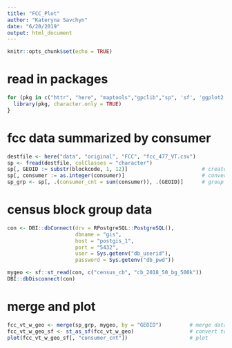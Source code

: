 ```yaml
---
title: "FCC_Plot"
author: "Kateryna Savchyn"
date: "6/20/2019"
output: html_document
---
```


```r
knitr::opts_chunk$set(echo = TRUE)
```

# read in packages
```r
for (pkg in c("httr", "here", "maptools","gpclib","sp", 'sf', 'ggplot2', 'ggmap', 'osmdata', 'tidyverse', 'tigris', 'acs', 'data.table')) {
  library(pkg, character.only = TRUE)
}
```

# fcc data summarized by consumer
```r
destfile <- here("data", "original", "FCC", "fcc_477_VT.csv")
sp <- fread(destfile, colClasses = "character")
sp[, GEOID := substr(blockcode, 1, 12)]                        # create block group level GEOID
sp[, consumer := as.integer(consumer)]                         # convert consumer to integer
sp_grp <- sp[, .(consumer_cnt = sum(consumer)), .(GEOID)]      # group by block group (GEOID) and sum consumer
```

# census block group data
```r
con <- DBI::dbConnect(drv = RPostgreSQL::PostgreSQL(),
                      dbname = "gis",
                      host = "postgis_1",
                      port = "5432",
                      user = Sys.getenv("db_userid"),
                      password = Sys.getenv("db_pwd"))

mygeo <- sf::st_read(con, c("census_cb", "cb_2018_50_bg_500k"))
DBI::dbDisconnect(con)
```

# merge and plot
```r
fcc_vt_w_geo <- merge(sp_grp, mygeo, by = "GEOID")         # merge data sets
fcc_vt_w_geo_sf <- st_as_sf(fcc_vt_w_geo)                  # convert to sf
plot(fcc_vt_w_geo_sf[, "consumer_cnt"])                    # plot
```



